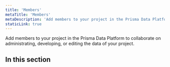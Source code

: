 ```yaml
---
title: 'Members'
metaTitle: 'Members'
metaDescription: 'Add members to your project in the Prisma Data Platform to collaborate on administrating, developing, or editing the data of your project.'
staticLink: true
---
```


<TopBlock>

Add members to your project in the Prisma Data Platform to collaborate on administrating, developing, or editing the data of your project.

</TopBlock>

## In this section

<Subsections depth="2" />